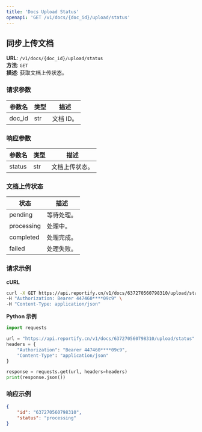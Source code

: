 ```yaml
---
title: 'Docs Upload Status'
openapi: 'GET /v1/docs/{doc_id}/upload/status'
---
```


## 同步上传文档

**URL**: `/v1/docs/{doc_id}/upload/status`  
**方法**: `GET`  
**描述**: 获取文档上传状态。

### 请求参数
| 参数名       | 类型    | 描述                         |
|-----------|-------|--------------------------------|
| doc_id   | str   | 文档 ID。                        |


### 响应参数
| 参数名 | 类型 | 描述         |
|--------|------|--------------|
| status   | str  | 文档上传状态。 |

### 文档上传状态
| 状态 | 描述         |
|--------|--------------|
| pending   | 等待处理。 |
| processing   | 处理中。 |
| completed   | 处理完成。 |
| failed   | 处理失败。 |


### 请求示例

**cURL**
```bash
curl -X GET https://api.reportify.cn/v1/docs/637270560798310/upload/status \
-H "Authorization: Bearer 447460****09c9" \
-H "Content-Type: application/json" 
```

**Python 示例**
```python
import requests

url = "https://api.reportify.cn/v1/docs/637270560798310/upload/status"
headers = { 
    "Authorization": "Bearer 447460****09c9",
    "Content-Type": "application/json"
}

response = requests.get(url, headers=headers)
print(response.json())
```

### 响应示例
```json
{
    "id": "637270560798310",
    "status": "processing"
}
```

